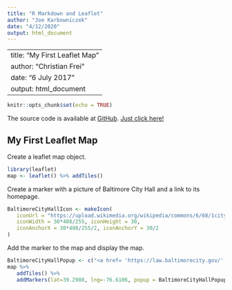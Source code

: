 ---
title: "R Markdown and Leaflet"
author: "Joe Karbowniczek"
date: "4/12/2020"
output: html_document
---
---
title: "My First Leaflet Map"
author: "Christian Frei"
date: "6 July 2017"
output: html_document
---

```{r setup, include=FALSE}
knitr::opts_chunk$set(echo = TRUE)
```
The source code is available at [GitHub](https://github.com/JoeKarbo/Developing-Data-Products_Week_2). [Just click here!](https://github.com/JoeKarbo/Developing-Data-Products_Week_2)

## My First Leaflet Map
Create a leaflet map object.
```{r cars}
library(leaflet)
map <- leaflet() %>% addTiles()

```

Create a marker with a picture of Baltimore City Hall and a link to its homepage.
```{r}
BaltimoreCityHallIcon <- makeIcon(
   iconUrl = "https://upload.wikimedia.org/wikipedia/commons/6/68/1city_hall_baltimore.jpg",
   iconWidth = 30*408/255, iconHeight = 30,
   iconAnchorX = 30*408/255/2, iconAnchorY = 30/2
)
```

Add the marker to the map and display the map.
```{r}
BaltimoreCityHallPopup <- c("<a href= 'https://law.baltimorecity.gov/' >Baltimore City Hall<br><img src='https://upload.wikimedia.org/wikipedia/commons/6/68/1city_hall_baltimore.jpg' width='210' height='132'  alt='Baltimore: Birthplace of the Star Spangled Banner' title='Baltimore: Birthplace of the Star Spangled Banner'></a>")
map %>%
   addTiles() %>%
   addMarkers(lat=39.2908, lng=-76.6106, popup = BaltimoreCityHallPopup)
```